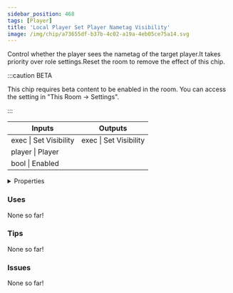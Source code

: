 ```yaml
---
sidebar_position: 468
tags: [Player]
title: 'Local Player Set Player Nametag Visibility'
image: /img/chip/a73655df-b37b-4c02-a19a-4eb05ce75a14.svg
---
```


Control whether the player sees the nametag of the target player.It takes priority over role settings.Reset the room to remove the effect of this chip.

:::caution BETA

This chip requires beta content to be enabled in the room. You can access the setting in "This Room -> Settings".

:::

<IChip uuid="a73655df-b37b-4c02-a19a-4eb05ce75a14"/>

<table><thead><tr><th>Inputs</th><th>Outputs</th></tr></thead><tbody><tr><td>exec | Set Visibility</td><td>exec | Set Visibility</td></tr><tr><td>player | Player</td><td /></tr><tr><td>bool | Enabled</td><td /></tr></tbody></table>

<details>
  <summary>Properties</summary>
  <div>
    <div>
    <table>
      <tbody>
        <tr>
          <td>Is beta required?</td>
          <td>Yes</td>
        </tr>
        <tr>
          <td>Is chip a trolling risk?</td>
          <td>No</td>
        </tr>
        <tr>
          <td>Is chip a role assignment risk?</td>
          <td>No</td>
        </tr>
        <tr>
          <td>Chip UUID</td>
          <td>a73655df-b37b-4c02-a19a-4eb05ce75a14</td>
        </tr>
        <tr>
          <td>Room availability</td>
          <td>Available everywhere</td>
        </tr>
      </tbody>
    </table>
    </div>
  </div>
</details>

### Uses

None so far!

### Tips

None so far!

### Issues

None so far!